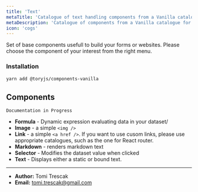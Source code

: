 ```yaml
---
title: 'Text'
metaTitle: 'Catalogue of text handling components from a Vanilla catalogue'
metaDescription: 'Catalogue of components from a Vanilla catalogue for Tory.js'
icon: 'cogs'
---
```



Set of base components usefull to build your forms or websites. 
Please choose the component of your interest from the right menu.

### Installation

```bash
yarn add @toryjs/components-vanilla
```

<h2 className="ui header">
  <i className="cogs icon"></i>
  <div className="content">
    Components
  </div>
</h2>

```
Documentation in Progress
```

- **Formula** - Dynamic expression evaluating data in your dataset/
- **Image** - a simple `<img />`
- **Link** - a simple `<a href />`. If you want to use cusom links, please use appropriate catalogues, such as the one for React router.
- **Markdown** - renders markdown text
- **Selector** - Modifies the dataset value when clicked
- **Text** - Displays either a static or bound text.

<hr />

- **Author:** Tomi Trescak
- **Email:** tomi.trescak@gmail.com

